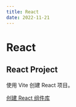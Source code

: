 ```yaml
---
title: React
date: 2022-11-21
---
```


# React

## React Project

使用 Vite 创建 React 项目。

[创建 React 组件库](https://dev.to/alexeagleson/how-to-create-and-publish-a-react-component-library-2oe)
